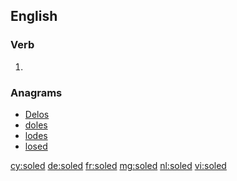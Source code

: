 ==English==

===Verb===
{{head|en|verb form}}

# {{en-past of|sole}}

===Anagrams===
* [[Delos#English|Delos]] 
* [[doles#English|doles]]
* [[lodes#English|lodes]]
* [[losed#English|losed]]

[[cy:soled]]
[[de:soled]]
[[fr:soled]]
[[mg:soled]]
[[nl:soled]]
[[vi:soled]]